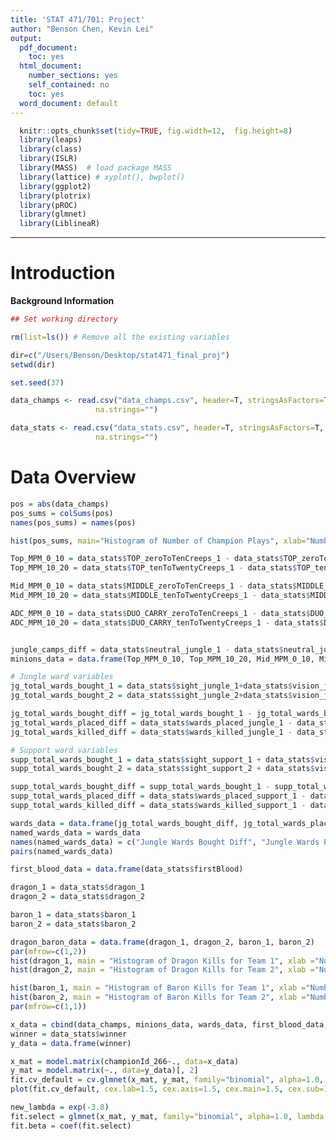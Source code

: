 ```yaml
---
title: 'STAT 471/701: Project'
author: "Benson Chen, Kevin Lei"
output:
  pdf_document:
    toc: yes
  html_document:
    number_sections: yes
    self_contained: no
    toc: yes
  word_document: default
---
```

```r
  knitr::opts_chunk$set(tidy=TRUE, fig.width=12,  fig.height=8)
  library(leaps)
  library(class)
  library(ISLR)
  library(MASS)  # load package MASS
  library(lattice) # xyplot(), bwplot()
  library(ggplot2)
  library(plotrix)
  library(pROC)
  library(glmnet)
  library(LiblineaR)
```

_________________________________________________________________________
# Introduction
**Background Information**


```r
## Set working directory

rm(list=ls()) # Remove all the existing variables

dir=c("/Users/Benson/Desktop/stat471_final_proj")
setwd(dir)

set.seed(37)

data_champs <- read.csv("data_champs.csv", header=T, stringsAsFactors=T, as.is=T, 
                   na.strings="")

data_stats <- read.csv("data_stats.csv", header=T, stringsAsFactors=T, as.is=T, 
                   na.strings="")
```

# Data Overview

```r

pos = abs(data_champs)
pos_sums = colSums(pos)
names(pos_sums) = names(pos)

hist(pos_sums, main="Histogram of Number of Champion Plays", xlab="Number of Champion Plays", ylab="Frequency", breaks=20, cex.lab=1.5, cex.axis=1.5, cex.main=1.5, cex.sub=1.5)

```


```r
Top_MPM_0_10 = data_stats$TOP_zeroToTenCreeps_1 - data_stats$TOP_zeroToTenCreeps_2
Top_MPM_10_20 = data_stats$TOP_tenToTwentyCreeps_1 - data_stats$TOP_tenToTwentyCreeps_2

Mid_MPM_0_10 = data_stats$MIDDLE_zeroToTenCreeps_1 - data_stats$MIDDLE_zeroToTenCreeps_2
Mid_MPM_10_20 = data_stats$MIDDLE_tenToTwentyCreeps_1 - data_stats$MIDDLE_tenToTwentyCreeps_2

ADC_MPM_0_10 = data_stats$DUO_CARRY_zeroToTenCreeps_1 - data_stats$DUO_CARRY_zeroToTenCreeps_2
ADC_MPM_10_20 = data_stats$DUO_CARRY_tenToTwentyCreeps_1 - data_stats$DUO_CARRY_tenToTwentyCreeps_2


jungle_camps_diff = data_stats$neutral_jungle_1 - data_stats$neutral_jungle_2
minions_data = data.frame(Top_MPM_0_10, Top_MPM_10_20, Mid_MPM_0_10, Mid_MPM_10_20, ADC_MPM_0_10, ADC_MPM_10_20, jungle_camps_diff)
```


```r
# Jungle ward variables
jg_total_wards_bought_1 = data_stats$sight_jungle_1+data_stats$vision_jungle_1
jg_total_wards_bought_2 = data_stats$sight_jungle_2+data_stats$vision_jungle_2

jg_total_wards_bought_diff = jg_total_wards_bought_1 - jg_total_wards_bought_2
jg_total_wards_placed_diff = data_stats$wards_placed_jungle_1 - data_stats$wards_placed_jungle_2
jg_total_wards_killed_diff = data_stats$wards_killed_jungle_1 - data_stats$wards_killed_jungle_2

# Support ward variables
supp_total_wards_bought_1 = data_stats$sight_support_1 + data_stats$vision_support_1
supp_total_wards_bought_2 = data_stats$sight_support_2 + data_stats$vision_support_2

supp_total_wards_bought_diff = supp_total_wards_bought_1 - supp_total_wards_bought_2
supp_total_wards_placed_diff = data_stats$wards_placed_support_1 - data_stats$wards_placed_support_2
supp_total_wards_killed_diff = data_stats$wards_killed_support_1 - data_stats$wards_killed_support_2

wards_data = data.frame(jg_total_wards_bought_diff, jg_total_wards_placed_diff, jg_total_wards_killed_diff, supp_total_wards_bought_diff, supp_total_wards_placed_diff, supp_total_wards_killed_diff)
named_wards_data = wards_data
names(named_wards_data) = c("Jungle Wards Bought Diff", "Jungle Wards Placed Diff", "Jungle Wards Killed Diff", "Support Wards Bought Diff", "Support Wards Placed Diff", "Support Wards Killed Diff")
pairs(named_wards_data)
```

```r
first_blood_data = data.frame(data_stats$firstBlood)
```

```r
dragon_1 = data_stats$dragon_1
dragon_2 = data_stats$dragon_2

baron_1 = data_stats$baron_1
baron_2 = data_stats$baron_2

dragon_baron_data = data.frame(dragon_1, dragon_2, baron_1, baron_2)
par(mfrow=c(1,2))
hist(dragon_1, main = "Histogram of Dragon Kills for Team 1", xlab ="Number of Dragon Kills", cex.lab=1.5, cex.axis=1.5, cex.main=1.5, cex.sub=1.5)
hist(dragon_2, main = "Histogram of Dragon Kills for Team 2", xlab ="Number of Dragon Kills", cex.lab=1.5, cex.axis=1.5, cex.main=1.5, cex.sub=1.5)

hist(baron_1, main = "Histogram of Baron Kills for Team 1", xlab ="Number of Baron Kills", cex.lab=1.5, cex.axis=1.5, cex.main=1.5, cex.sub=1.5)
hist(baron_2, main = "Histogram of Baron Kills for Team 2", xlab ="Number of Baron Kills", cex.lab=1.5, cex.axis=1.5, cex.main=1.5, cex.sub=1.5)
par(mfrow=c(1,1))
```

```r
x_data = cbind(data_champs, minions_data, wards_data, first_blood_data, dragon_baron_data)
winner = data_stats$winner
y_data = data.frame(winner)
```

```r
x_mat = model.matrix(championId_266~., data=x_data)
y_mat = model.matrix(~., data=y_data)[, 2]
fit.cv_default = cv.glmnet(x_mat, y_mat, family="binomial", alpha=1.0, nfolds=10, type.measure="class") 
plot(fit.cv_default, cex.lab=1.5, cex.axis=1.5, cex.main=1.5, cex.sub=1.5)

new_lambda = exp(-3.8)
fit.select = glmnet(x_mat, y_mat, family="binomial", alpha=1.0, lambda = new_lambda)
fit.beta = coef(fit.select)
```




